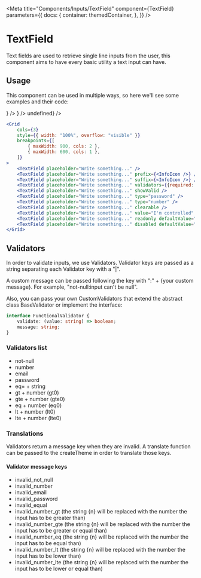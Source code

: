 
<Meta
    title="Components/Inputs/TextField"
    component={TextField}
    parameters={{
        docs: {
            container: themedContainer,
        },
    }}
/>

# TextField

Text fields are used to retrieve single line inputs from the user, this component aims to have every basic utility a text input can have.

## Usage

This component can be used in multiple ways, so here we'll see some examples and their code:

<Canvas>
    <Row
        className="with-icon"
        style={{ padding: "40px", overflow: "visible" }}
        alignItems="center"
        justifyContent="center"
    >
        <Grid
            cols={3}
            style={{ width: "100%", overflow: "visible" }}
            breakpoints={[
                { maxWidth: 900, cols: 2 },
                { maxWidth: 600, cols: 1 },
            ]}
        >
            <TextField placeholder="Write something..." />
            <TextField placeholder="Write something..." prefix={<InfoIcon />} />
            <TextField placeholder="Write something..." suffix={<InfoIcon />} />
            <TextField placeholder="Write something..." value="Validate number" validators={{number: true}} />
            <TextField placeholder="Write something..." value="Show valid" showValid />
            <TextField placeholder="Write something..." type="password" />
            <TextField placeholder="Write something..." type="number" />
            <TextField placeholder="Write something..." clearable />
            <TextField
                placeholder="Write something..."
                value="I'm controlled"
                onChange={() => undefined}
            />
            <TextField
                placeholder="Write something..."
                readonly
                defaultValue="I can only be read"
            />
            <TextField placeholder="Write something..." disabled defaultValue="I'm disabled" />
        </Grid>
    </Row>
</Canvas>

```jsx
<Grid
    cols={3}
    style={{ width: "100%", overflow: "visible" }}
    breakpoints={[
        { maxWidth: 900, cols: 2 },
        { maxWidth: 600, cols: 1 },
    ]}
>
    <TextField placeholder="Write something..." />
    <TextField placeholder="Write something..." prefix={<InfoIcon />} />
    <TextField placeholder="Write something..." suffix={<InfoIcon />} />
    <TextField placeholder="Write something..." validators={{required: true}} />
    <TextField placeholder="Write something..." showValid />
    <TextField placeholder="Write something..." type="password" />
    <TextField placeholder="Write something..." type="number" />
    <TextField placeholder="Write something..." clearable />
    <TextField placeholder="Write something..." value="I'm controlled" onChange={() => undefined} />
    <TextField placeholder="Write something..." readonly defaultValue="I can only be read" />
    <TextField placeholder="Write something..." disabled defaultValue="I'm disabled" />
</Grid>
```

## Validators

In order to validate inputs, we use Validators. Validator keys are passed as a string separating each Validator key with a "|".

A custom message can be passed following the key with ":" + {your custom message}. For example, "not-null:input can't be null".

Also, you can pass your own CustomValidators that extend the abstract class BaseValidator or implement the interface:

````typescript
interface FunctionalValidator {
    validate: (value: string) => boolean;
    message: string;
}
````

### Validators list

- not-null
- number
- email
- password
- eq= + string
- gt + number (gt0)
- gte + number (gte0)
- eq + number (eq0)
- lt + number (lt0)
- lte + number (lte0)

### Translations

Validators return a message key when they are invalid. A translate function can be passed to the createTheme in order to translate those keys.

#### Validator message keys

- invalid_not_null
- invalid_number
- invalid_email
- invalid_password
- invalid_equal
- invalid_number_gt (the string {n} will be replaced with the number the input has to be greater than)
- invalid_number_gte (the string {n} will be replaced with the number the input has to be greater or equal than)
- invalid_number_eq (the string {n} will be replaced with the number the input has to be equal than)
- invalid_number_lt (the string {n} will be replaced with the number the input has to be lower than)
- invalid_number_lte (the string {n} will be replaced with the number the input has to be lower or equal than)
